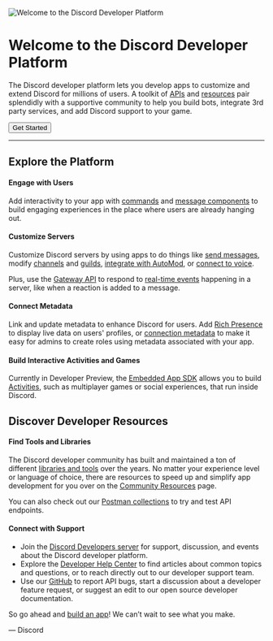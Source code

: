 
![Welcome to the Discord Developer Platform](/images/docs-header.svg)

# Welcome to the Discord Developer Platform

The Discord developer platform lets you develop apps to customize and extend Discord for millions of users. A toolkit of [APIs](/docs/reference/) and [resources](/docs/topics/community-resources) pair splendidly with a supportive community to help you build bots, integrate 3rd party services, and add Discord support to your game.

<Button href="https://discord.com/developers/docs/getting-started" color="brand">Get Started</Button>

---

## Explore the Platform

#### Engage with Users

Add interactivity to your app with [commands](/docs/interactions/application-commands) and [message components](/docs/interactions/message-components) to build engaging experiences in the place where users are already hanging out.

#### Customize Servers

Customize Discord servers by using apps to do things like [send messages](/docs/resources/channel#create-message), modify [channels](/docs/resources/channel) and [guilds](/docs/resources/guild), [integrate with AutoMod](/docs/resources/auto-moderation), or [connect to voice](/docs/topics/voice-connections).

Plus, use the [Gateway API](/docs/topics/gateway) to respond to [real-time events](/docs/topics/gateway-events#receive-events) happening in a server, like when a reaction is added to a message.

#### Connect Metadata

Link and update metadata to enhance Discord for users. Add [Rich Presence](/docs/game-sdk/activities) to display live data on users' profiles, or [connection metadata](/docs/resources/application-role-connection-metadata) to make it easy for admins to create roles using metadata associated with your app.

#### Build Interactive Activities and Games

Currently in Developer Preview, the [Embedded App SDK](/docs/developer-tools/embedded-app-sdk) allows you to build [Activities](/docs/activities/overview), such as multiplayer games or social experiences, that run inside Discord.

## Discover Developer Resources

#### Find Tools and Libraries

The Discord developer community has built and maintained a ton of different [libraries and tools](/docs/topics/community-resources#libraries) over the years. No matter your experience level or language of choice, there are resources to speed up and simplify app development for you over on the [Community Resources](/docs/topics/community-resources) page.

You can also check out our [Postman collections](https://www.postman.com/discord-api) to try and test API endpoints.

#### Connect with Support

- Join the [Discord Developers server](https://discord.gg/discord-developers) for support, discussion, and events about the Discord developer platform.
- Explore the [Developer Help Center](https://support-dev.discord.com/hc) to find articles about common topics and questions, or to reach directly out to our developer support team.
- Use our [GitHub](https://github.com/discord/discord-api-docs) to report API bugs, start a discussion about a developer feature request, or suggest an edit to our open source developer documentation.

So go ahead and [build an app](https://discord.com/developers/applications)! We can’t wait to see what you make.

— Discord